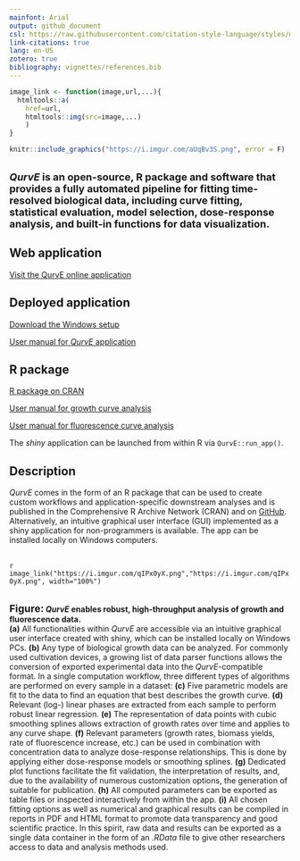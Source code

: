 ```yaml
---
mainfont: Arial
output: github_document
csl: https://raw.githubusercontent.com/citation-style-language/styles/master/research-institute-for-nature-and-forest.csl
link-citations: true
lang: en-US
zotero: true
bibliography: vignettes/references.bib
---
```

```r
image_link <- function(image,url,...){
  htmltools::a(
    href=url,
    htmltools::img(src=image,...)
    )
}
```
```r
knitr::include_graphics("https://i.imgur.com/aUqBv3S.png", error = F)
```

<br/>
<font size="4">***QurvE* is an open-source, R package and software that provides a fully automated pipeline for fitting time-resolved biological data, including curve fitting, statistical evaluation, model selection, dose-response analysis, and built-in functions for data visualization.**</font>

## Web application

[Visit the QurvE online application](https:www.qurveanalysis.com)

## Deployed application

[Download the Windows setup](https://github.com/NicWir/QurvE/releases/download/v.1.0.0/QurvE_1.0.1_setup_windows.exe)

[User manual for *QurvE* application](https://nicwir.github.io/QurvE/articles/shiny_app_manual.html)

## R package

[R package on CRAN](https://cran.r-project.org/web/packages/QurvE/)

[User manual for growth curve analysis](https://nicwir.github.io/QurvE/articles/vignette_growth.html)

[User manual for fluorescence curve analysis](https://nicwir.github.io/QurvE/articles/vignette_fluorescence.html)

The *shiny* application can be launched from within R via `QurvE::run_app()`.

## Description

*QurvE* comes in the form of an R package that can be used to create custom workflows and application-specific downstream analyses and is published in the Comprehensive R Archive Network (CRAN) and on [GitHub](https://github.com/NicWir/QurvE). Alternatively, an intuitive graphical user interface (GUI) implemented as a shiny application for non-programmers is available. The app can be installed locally on Windows computers.

<br/>
`r image_link("https://i.imgur.com/qIPx0yX.png","https://i.imgur.com/qIPx0yX.png", width="100%")`

<br/>
**<font size="4">Figure:</font> *QurvE* enables robust, high-throughput analysis of growth and fluorescence data.**<br/>
**(a)** All functionalities within *QurvE* are accessible via an intuitive graphical user interface created with shiny, which can be installed locally on Windows PCs. **(b)** Any type of biological growth data can be analyzed. For commonly used cultivation devices, a growing list of data parser functions allows the conversion of exported experimental data into the *QurvE*-compatible format. In a single computation workflow, three different types of algorithms are performed on every sample in a dataset: **(c)** Five parametric models are fit to the data to find an equation that best describes the growth curve. **(d)** Relevant (log-) linear phases are extracted from each sample to perform robust linear regression. **(e)** The representation of data points with cubic smoothing splines allows extraction of growth rates over time and applies to any curve shape. **(f)** Relevant parameters (growth rates, biomass yields, rate of fluorescence increase, etc.) can be used in combination with concentration data to analyze dose-response relationships. This is done by applying either dose-response models or smoothing splines. **(g)** Dedicated plot functions facilitate the fit validation, the interpretation of results, and, due to the availability of numerous customization options, the generation of suitable for publication. **(h)** All computed parameters can be exported as table files or inspected interactively from within the app. **(i)** All chosen fitting options as well as numerical and graphical results can be compiled in reports in PDF and HTML format to promote data transparency and good scientific practice. In this spirit, raw data and results can be exported as a single data container in the form of an *.RData* file to give other researchers access to data and analysis methods used.
